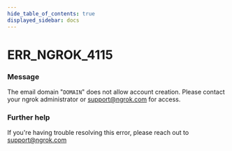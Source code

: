 ```yaml
---
hide_table_of_contents: true
displayed_sidebar: docs
---
```



# ERR_NGROK_4115

### Message
The email domain "`DOMAIN`" does not allow account creation. Please contact your ngrok administrator or support@ngrok.com for access.

<ErrorDetails error='err_ngrok_4115' />


### Further help
If you're having trouble resolving this error, please reach out to [support@ngrok.com](mailto:support@ngrok.com?subject=Help%20with%20ERR_NGROK_4115)

